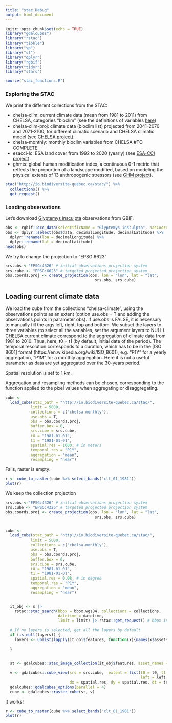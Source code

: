 ```yaml
---
title: "stac Debug"
output: html_document
---
```


```r
knitr::opts_chunk$set(echo = TRUE)
library("gdalcubes")
library("rstac")
library("tibble")
library("sp")
library("sf")
library("dplyr")
library("rgbif")
library("tidyr")
library("stars")
```


```r
source("stac_functions.R")
```

### Exploring the STAC

We print the different collections from the STAC:

* chelsa-clim: current climate data (mean from 1981 to 2011) from CHELSA, categories "bioclim" (see the definitions of variables [here](https://www.worldclim.org/data/bioclim.html))
* chelsa-clim-proj: climate data (bioclim list) projected from 2041-2070 and 2071-2100, for different climatic scenario and CHELSA climatic model (see [CHELSA project](https://chelsa-climate.org/cmip6/)).
* chelsa-monthly: monthly bioclim variables from CHELSA #TO COMPLETE
* esacci-lc: ESA land cover from 1992 to 2020 (yearly) (see [ESA-CCI project](https://www.esa-landcover-cci.org/)).
* ghmts: global human modification index, a continuous 0-1 metric that reflects the proportion of a landscape modified, based on modeling the physical extents of 13 anthropogenic stressors (see [GHM project](https://sedac.ciesin.columbia.edu/data/set/lulc-human-modification-terrestrial-systems)).

```r
stac("http://io.biodiversite-quebec.ca/stac/") %>%
  collections() %>%
  get_request()

``` 

### Loading observations

Let's download [Glyptemys insculpta](https://en.wikipedia.org/wiki/Wood_turtle) observations from GBIF.

```r
obs <- rgbif::occ_data(scientificName = "Glyptemys insculpta", hasCoordinate = TRUE, limit = 1000)
obs <- dplyr::select(obs$data, decimalLongitude, decimalLatitude) %>%
  dplyr::rename(lon = decimalLongitude) %>%
  dplyr::rename(lat = decimalLatitude) 
head(obs)
```

We try to change the projection to "EPSG:6623"

```r
srs.obs <-"EPSG:4326" # initial observations projection system
srs.cube <- "EPSG:6623" # targeted projected projection system
obs.coords.proj <- create_projection(obs, lon = "lon", lat = "lat", 
                                       srs.obs, srs.cube)

```

## Loading current climate data

We load the cube from the collections "chelsa-climate",  using the observations points as an extent (option  use.obs = T and adding the observations points in parameter obs). If use.obs is FALSE, it is necessary to manually fill the args left, right, top and bottom. We subset the layers to three variables (to select all the variables, set the argument layers to NULL).
CHELSA current climate correspond to the aggregation of climate data from 1981 to 2010. Thus, here, t0 = t1 (by default, initial date of the period). 
The temporal resolution corresponds to a duration, which has to be in the [ISO 8601] format (https://en.wikipedia.org/wiki/ISO_8601), e.g. "P1Y" for a yearly aggregation, "P1M" for a monthly aggregation. Here it is not a useful parameter as data are yet aggregated over the 30-years period. 

Spatial resolution is set to 1 km.

Aggregation and resampling methods can be chosen, corresponding to the function applied to the pixel values when aggregating or disaggregating.

```r

cube <- 
  load_cube(stac_path = "http://io.biodiversite-quebec.ca/stac/",
           limit = 5000, 
           collections = c("chelsa-monthly"), 
           use.obs = T,
           obs = obs.coords.proj,
           buffer.box = 0,
           srs.cube = srs.cube,
           t0 = "1981-01-01",
           t1 = "1981-01-01",
           spatial.res = 1000, # in meters
           temporal.res = "P1Y",
           aggregation = "mean",
           resampling = "near") 
```
Fails, raster is empty:
```r
r <- cube_to_raster(cube %>% select_bands("clt_01_1981"))
plot(r)

```

We keep the collection projection
```r
srs.obs <-"EPSG:4326" # initial observations projection system
srs.cube <- "EPSG:4326" # targeted projected projection system
obs.coords.proj <- create_projection(obs, lon = "lon", lat = "lat", 
                                       srs.obs, srs.cube)


cube <- 
  load_cube(stac_path = "http://io.biodiversite-quebec.ca/stac/",
           limit = 5000, 
           collections = c("chelsa-monthly"), 
           use.obs = T,
           obs = obs.coords.proj,
           buffer.box = 0,
           srs.cube = srs.cube,
           t0 = "1981-01-01",
           t1 = "1981-01-01",
           spatial.res = 0.08, # in degree
           temporal.res = "P1Y",
           aggregation = "mean",
           resampling = "near") 


  it_obj <- s |>
    rstac::stac_search(bbox = bbox.wgs84, collections = collections, 
                       datetime = datetime,
                       limit = limit) |> rstac::get_request() # bbox in decimal lon/lat
  
  # If no layers is selected, get all the layers by default
  if (is.null(layers)) {
    layers <- unlist(lapply(it_obj$features, function(x){names(x$assets)}))
    
  }
  

  st <- gdalcubes::stac_image_collection(it_obj$features, asset_names = layers) 
  
  v <- gdalcubes::cube_view(srs = srs.cube,  extent = list(t0 = t0, t1 = t1,
                                                           left = left, right = right,  top = top, bottom = bottom),
                            dx = spatial.res, dy = spatial.res, dt = temporal.res, aggregation = aggregation, resampling = resampling)
  gdalcubes::gdalcubes_options(parallel = 4)
  cube <- gdalcubes::raster_cube(st, v)


```

It works!

```r
r <- cube_to_raster(cube %>% select_bands("clt_01_1981"))
plot(r)
```
